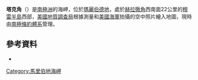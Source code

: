 {{coord|73|57|S|114|49|W|display=title}}

'''塔克角'''（{{lang-en|Tucker Point}}）是[[南極洲|南極洲]]的海岬，位於[[瑪麗伯德地|瑪麗伯德地]]，處於[[赫拉徹角|赫拉徹角]]西南面22公里的[[穆雷半島|穆雷半島]]西部，[[美國地質調查局|美國地質調查局]]根據測量和[[美國海軍|美國海軍]]拍攝的空中照片繪入地圖，現時由[[南極條約體系|南極條約體系]]管理。

==參考資料==
*{{usgs-gazetteer}}

{{DEFAULTSORT:Tucker Point}}
[[Category:馬里伯地海岬|Category:馬里伯地海岬]]


{{MarieByrdLand-geo-stub}}